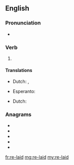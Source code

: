 {{also|relaid}}
==English==

===Pronunciation===
* {{IPA|/ˈrileɪd/|lang=en}}

===Verb===
{{head|en|verb form}}

# {{en-past of|re-lay}}

====Translations====
{{trans-top|Simple past}}
* Dutch: {{t|nl|herlegde}}, {{t|nl|herlegden}}
{{trans-mid}}
* Esperanto: {{t|eo|remetis}}
{{trans-bottom}}

{{trans-top|Past participle}}
* Dutch: {{t|nl|herlegd}}
{{trans-mid}}
{{trans-bottom}}

===Anagrams===
* {{l|en|derail}}
* {{l|en|dialer}}
* {{l|en|laired}}
* {{l|en|railed}}
* {{l|en|redial}}
[[fr:re-laid]]
[[mg:re-laid]]
[[my:re-laid]]